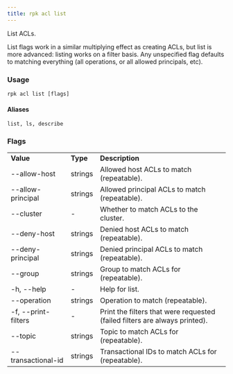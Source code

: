 ```yaml
---
title: rpk acl list
---
```


<head>
  <meta name="title" content="rpk acl list | Redpanda Docs" />
  <meta name="description" content="rpk acl list" />
</head>

List ACLs.

List flags work in a similar multiplying effect as creating ACLs, but list is more advanced:
listing works on a filter basis. Any unspecified flag defaults to matching
everything (all operations, or all allowed principals, etc).

### Usage

```
rpk acl list [flags]
```

#### Aliases

```
list, ls, describe
```

### Flags

<table>
  <tbody>
    <tr>
      <td>
        <strong> Value</strong>
      </td>
      <td>
        <strong> Type</strong>
      </td>
      <td>
        <strong> Description</strong>
      </td>
    </tr>
    <tr>
      <td>--allow-host</td>
      <td>strings</td>
      <td> Allowed host ACLs to match (repeatable).</td>
    </tr>
    <tr>
      <td>--allow-principal</td>
      <td>strings</td>
      <td> Allowed principal ACLs to match (repeatable).</td>
    </tr>
    <tr>
      <td>--cluster</td>
      <td>-</td>
      <td> Whether to match ACLs to the cluster.</td>
    </tr>
    <tr>
      <td>--deny-host</td>
      <td>strings</td>
      <td> Denied host ACLs to match (repeatable).</td>
    </tr>
    <tr>
      <td>--deny-principal</td>
      <td>strings</td>
      <td> Denied principal ACLs to match (repeatable).</td>
    </tr>
    <tr>
      <td>--group</td>
      <td>strings</td>
      <td> Group to match ACLs for (repeatable).</td>
    </tr>
    <tr>
      <td>-h, --help</td>
      <td>-</td>
      <td> Help for list.</td>
    </tr>
    <tr>
      <td>--operation</td>
      <td>strings</td>
      <td> Operation to match (repeatable).</td>
    </tr>
    <tr>
      <td>-f, --print-filters</td>
      <td>-</td>
      <td>
        Print the filters that were requested (failed filters are always
        printed).
      </td>
    </tr>
    <tr>
      <td>--topic</td>
      <td>strings</td>
      <td> Topic to match ACLs for (repeatable).</td>
    </tr>
    <tr>
      <td>--transactional-id</td>
      <td>strings</td>
      <td> Transactional IDs to match ACLs for (repeatable).</td>
    </tr>
  </tbody>
</table>
